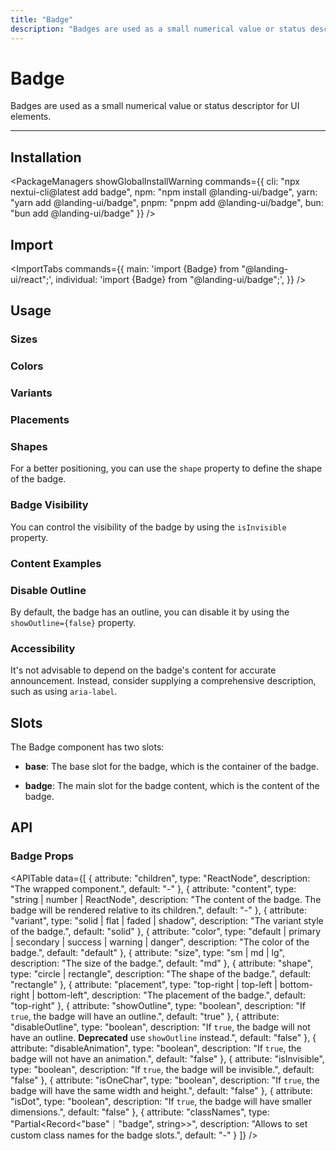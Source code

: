 ```yaml
---
title: "Badge"
description: "Badges are used as a small numerical value or status descriptor for UI elements."
---
```



# Badge

Badges are used as a small numerical value or status descriptor for UI elements.

<ComponentLinks component="badge" />

---

<CarbonAd/>

## Installation

<PackageManagers
  showGlobalInstallWarning
  commands={{
    cli: "npx nextui-cli@latest add badge",
    npm: "npm install @landing-ui/badge",
    yarn: "yarn add @landing-ui/badge",
    pnpm: "pnpm add @landing-ui/badge",
    bun: "bun add @landing-ui/badge"
  }}
/>


## Import

<ImportTabs
  commands={{
    main: 'import {Badge} from "@landing-ui/react";',
    individual: 'import {Badge} from "@landing-ui/badge";',
  }}
/>

## Usage

<CodeDemo title="Usage" files={badgeContent.usage} />

### Sizes

<CodeDemo title="Sizes" files={badgeContent.sizes} />

### Colors

<CodeDemo title="Colors" files={badgeContent.colors} />

### Variants

<CodeDemo title="Variants" files={badgeContent.variants} />

### Placements

<CodeDemo title="Placements" files={badgeContent.placements} />

### Shapes

For a better positioning, you can use the `shape` property to define the shape of the badge.

<CodeDemo title="Shapes" files={badgeContent.shapes} />

### Badge Visibility

You can control the visibility of the badge by using the `isInvisible` property.

<CodeDemo title="Badge visibility" files={badgeContent.visibility} />

### Content Examples

<CodeDemo title="Content examples" files={badgeContent.contentExamples} />

### Disable Outline

By default, the badge has an outline, you can disable it by using the `showOutline={false}` property.

<CodeDemo title="Disable outline" files={badgeContent.showOutline} />

### Accessibility

It's not advisable to depend on the badge's content for accurate announcement.
Instead, consider supplying a comprehensive description, such as using `aria-label`.

<CodeDemo title="Accessibility" files={badgeContent.a11y} />

<Spacer y={4} />

## Slots

The Badge component has two slots:

- **base**: The base slot for the badge, which is the container of the badge.

- **badge**: The main slot for the badge content, which is the content of the badge.

<Spacer y={4} />

## API

### Badge Props

<APITable
  data={[
    {
      attribute: "children",
      type: "ReactNode",
      description: "The wrapped component.",
      default: "-"
    },
    {
      attribute: "content", 
      type: "string | number | ReactNode",
      description: "The content of the badge. The badge will be rendered relative to its children.",
      default: "-"
    },
    {
      attribute: "variant",
      type: "solid | flat | faded | shadow",
      description: "The variant style of the badge.",
      default: "solid"
    },
    {
      attribute: "color",
      type: "default | primary | secondary | success | warning | danger",
      description: "The color of the badge.",
      default: "default"
    },
    {
      attribute: "size",
      type: "sm | md | lg",
      description: "The size of the badge.",
      default: "md"
    },
    {
      attribute: "shape",
      type: "circle | rectangle",
      description: "The shape of the badge.",
      default: "rectangle"
    },
    {
      attribute: "placement",
      type: "top-right | top-left | bottom-right | bottom-left",
      description: "The placement of the badge.",
      default: "top-right"
    },
    {
      attribute: "showOutline",
      type: "boolean",
      description: "If `true`, the badge will have an outline.",
      default: "true"
    },
    {
      attribute: "disableOutline",
      type: "boolean", 
      description: "If `true`, the badge will not have an outline. **Deprecated** use `showOutline` instead.",
      default: "false"
    },
    {
      attribute: "disableAnimation",
      type: "boolean",
      description: "If `true`, the badge will not have an animation.",
      default: "false"
    },
    {
      attribute: "isInvisible",
      type: "boolean",
      description: "If `true`, the badge will be invisible.",
      default: "false"
    },
    {
      attribute: "isOneChar",
      type: "boolean",
      description: "If `true`, the badge will have the same width and height.",
      default: "false"
    },
    {
      attribute: "isDot",
      type: "boolean",
      description: "If `true`, the badge will have smaller dimensions.",
      default: "false"
    },
    {
      attribute: "classNames",
      type: "Partial<Record<\"base\"｜\"badge\", string>>",
      description: "Allows to set custom class names for the badge slots.",
      default: "-"
    }
  ]}
/>
